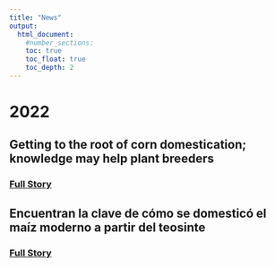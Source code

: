 ```yaml
---
title: "News"
output:
  html_document:
    #number_sections:
    toc: true
    toc_float: true
    toc_depth: 2
---
```

<head>
<!-- Google tag (gtag.js) -->
<script async src="https://www.googletagmanager.com/gtag/js?id=G-ERV5WXQZ44"></script>
<script>
  window.dataLayer = window.dataLayer || [];
  function gtag(){dataLayer.push(arguments);}
  gtag('js', new Date());

  gtag('config', 'G-ERV5WXQZ44');
</script>
</head> 

# __2022__

## **Getting to the root of corn domestication; knowledge may help plant breeders**
### [Full Story](https://www.psu.edu/news/research/story/getting-root-corn-domestication-knowledge-may-help-plant-breeders/)

## **Encuentran la clave de cómo se domesticó el maíz moderno a partir del teosinte**
### [Full Story](https://www.jornada.com.mx/notas/2022/04/20/ciencia-y-tecnologia/encuentran-la-clave-de-como-se-domestico-el-maiz-moderno-a-partir-del-teosinte/)







